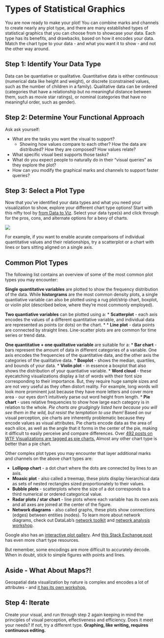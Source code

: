 Types of Statistical Graphics
=============

You are now ready to make your plot! You can combine marks and channels to create nearly any plot type, and there are many established types of statistical graphics that you can choose from to showcase your data. Each type has its benefits, and drawbacks, based on how it encodes your data. Match the chart type to your data - and what you want it to show - and not the other way around.

Step 1: Identify Your Data Type
-------------------

Data can be quantiative or qualitative. Quantitative data is either continuous (numerical data like height and weight), or discrete (constrained values, such as the number of children in a family). Qualitative data can be ordered (categories that have a relationship but no meaningful distance between them, such as movie star ratings), or nominal (categories that have no meaningful order, such as gender).

Step 2: Determine Your Functional Approach
-------------------------

Ask ask yourself:

* What are the tasks you want the visual to support?
   * Showing how values compare to each other? How the data are distributed? How they are composed? How values relate?
* What specific visual best supports those tasks?
* What do you expect people to naturally do in their "visual queries" as they explore the plot?
* How can you modify the graphical marks and channels to support faster queries?

Step 3: Select a Plot Type
-------------------

Now that you've identified your data types and what you need your visualization to show, explore your different chart type options! Start with this nifty tool by [from Data to Viz](https://www.data-to-viz.com/). Select your data type(s) and click through for the pros, cons, and alternate options for a bevy of charts.

![](./img/from_data_to_viz_screengrab.PNG)

For example, if you want to enable acurate comparisons of individual quantitative values and their relationships, try a scatterplot or a chart with lines or bars sitting aligned on a single axis.


Common Plot Types
--------------------
The following list contains an overview of some of the most common plot types you may encounter:

**Single quantitative variables** are plotted to show the frequency distribution of the data. While **historgrams** are the most common density plots, a single quantiative variable can also be plotted using a rug plot/strip chart, boxplot, or violin plot (described below, where they're most commonly employed).

**Two quantiative variables** can be plotted using a:
* **Scatterplot** - each axis encodes the values of a different quantitative variable, and individual data are represented as points (or dots) on the chart.
* * **Line plot** - data points are connected by straight lines. Line-scatter plots are are common for time series or trend data.

**One quantitative + one qualitative variable** are suitable for a:
* **Bar chart** - bars represent the amount of data in different categories of a variable. One axis encodes the frequencies of the quantitative data, and the other axis the categories of the qualitative data.
* **Boxplot** - shows the median, quartiles, and bounds of your data.
* **Violin plot** - in essence a boxplot that also shows the distribution of your quantiative variable.
* **Word cloud** - these eyecatching visualizations display a list of words with their font size corresponding to their importance. But, they require huge sample sizes and are not very useful as they often distort reality. For example, long words will look more prominent just because they have more letters and cover more area - our eyes don't intuitively parse out word height from length.
* **Pie chart** - uses relative frequencies to show how large each category is in relation to the whole. 
 *Pie charts are grudgingly listed here because you will see them in the wild, but resist the temptation to use them!* Based on our visual perception, pie charts are inherently problematic because they encode values as visual attributes. Pie charts encode data as the area of each slice, as well as the angle that it forms in the center of the pie, making it difficult to easily perceive and compare differences. Over [492 posts on WTF Visualizations are tagged as pie charts.](https://viz.wtf/archive/tagged/piechart) Almost any other chart type is better than a pie chart.

Other complex plot types you may encounter that layer additional marks and channels on the above chart types are:

* **Lollipop chart** - a dot chart where the dots are connected by lines to an axis.
* **Moasic plot** - also called a treemap, these plots display hierarchical data as sets of nested rectangles sized proportionately to their values.
* **Bubble plots** - scatterplots where the size of a dot corresponds to a third numerical or ordered categorical value.
* **Radar plots / star chart** - line plots where each variable has its own axis and all axes are joined at the center of the figure.
* **Network diagrams** - also called graphs, these plots show connections (edges) between entities (nodes). To learn more about network diagrams, check out DataLab's [network toolkit](https://datalab.ucdavis.edu/networks/) and [network analysis workshop](https://www.youtube.com/watch?v=H6IkFnykX1s&feature=youtu.be).

Google also has an [interactive plot gallery](https://developers.google.com/chart/interactive/docs/gallery?csw=1). And [this Stack Exchange post](https://stats.stackexchange.com/questions/78844/a-gallery-of-charts-diagrams-and-plot-types) has even more chart type resources.

But remember, some encodings are more difficult to accurately decode. When in doubt, stick to simple figures with points and lines.


Aside - What About Maps?!
-------------------------

Geospatial data visualization by nature is complex and encodes a lot of attributes - and [it has its own workshop.](https://datalab.ucdavis.edu/eventscalendar/dsi-workshop-geospatial-data-visualization/)


Step 4: Iterate
-----------

Create your visual, and run through step 2 again keeping in mind the principles of visual perception, effectiveness and efficiency. Does it meet your needs? If not, try a different type. **Graphing, like writing, requires continuous editing.**
